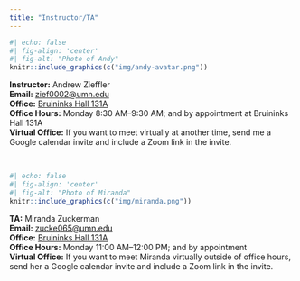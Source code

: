 ```yaml
---
title: "Instructor/TA"
---
```


```r
#| echo: false
#| fig-align: 'center'
#| fig-alt: "Photo of Andy"
knitr::include_graphics(c("img/andy-avatar.png"))
```


**Instructor:** Andrew Zieffler <br />
**Email:** [zief0002@umn.edu](mailto://zief0002@umn.edu) <br />
**Office:** [Bruininks Hall 131A](https://campusmaps.umn.edu/robert-h-bruininks-hall)  <br />
**Office Hours:** Monday 8:30 AM&ndash;9:30 AM; and by appointment at Bruininks Hall 131A<br /> 
**Virtual Office:** If you want to meet virtually at another time, send me a Google calendar invite and include a Zoom link in the invite. 

<br />


```r
#| echo: false
#| fig-align: 'center'
#| fig-alt: "Photo of Miranda"
knitr::include_graphics(c("img/miranda.png"))
```

**TA:** Miranda Zuckerman  <br />
**Email:** [zucke065@umn.edu](mailto://zucke065@umn.edu) <br />
**Office:** [Bruininks Hall 131A](https://campusmaps.umn.edu/robert-h-bruininks-hall) <br />
**Office Hours:** Monday 11:00 AM&ndash;12:00 PM; and by appointment <br/>
**Virtual Office:** If you want to meet Miranda virtually outside of office hours, send her a Google calendar invite and include a Zoom link in the invite.

<!-- <br /> -->
